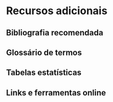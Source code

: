 # Recursos adicionais

## Bibliografia recomendada

## Glossário de termos

## Tabelas estatísticas

## Links e ferramentas online